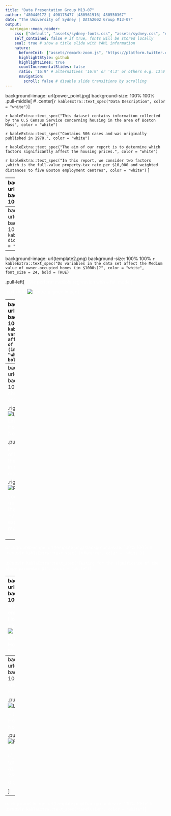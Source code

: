 ---
title: "Data Presentation Group M13-07"
author: "480440172 | 490175477 |480561916| 480550367"
date: "The University of Sydney | DATA2002 Group M13-07"
output:
  xaringan::moon_reader:
    css: ["default", "assets/sydney-fonts.css", "assets/sydney.css", "extra.css", "styles.css"]
    self_contained: false # if true, fonts will be stored locally
    seal: true # show a title slide with YAML information
    nature:
      beforeInit: ["assets/remark-zoom.js", "https://platform.twitter.com/widgets.js"]
      highlightStyle: github
      highlightLines: true
      countIncrementalSlides: false
      ratio: '16:9' # alternatives '16:9' or '4:3' or others e.g. 13:9
      navigation:
        scroll: false # disable slide transitions by scrolling
---
background-image: url(power_point.jpg)
background-size: 100% 100%
.pull-middle[
# .center[`r kableExtra::text_spec("Data Description", color = "white")`]



`r kableExtra::text_spec("This dataset contains information collected by the U.S Census Service concerning housing in the area of Boston Mass", color = "white")`


`r kableExtra::text_spec("Contains 506 cases and was originally published in 1978.", color = "white")`


`r kableExtra::text_spec("The aim of our report is to determine which factors significantly affect the housing prices.", color = "white")`


`r kableExtra::text_spec("In this report, we consider two factors ,which is the full-value property-tax rate per $10,000 and weighted distances to five Boston employment centres", color = "white")`
]


---
background-image: url(power_point.jpg)
background-size: 100% 100%


# .center[`r kableExtra::text_spec("Data Variables", color = "white")`]
<font size="4",font color = "white">This dataset has 14 variables;</font><br/>

.pull-left[

<font size="3",font color = "white">1) CRIM: the per capita crime rate by town.</font><br />

<font size="3",font color = "white">2) ZN: the proportion of residential land zoned for lots over 25,000 sq.ft.</font><br />

<font size="3",font color = "white">3) INDUS: the proportion of non-retail business acres  per town</font><br />

<font size="3",font color = "white">4) CHAS: Charles River dummy variable( 1 if tract bounds river; 0 otherwise)</font><br />

<font size="3",font color = "white">5) NOX: Nitric oxides concentration (PP10M)</font><br />

<font size="3",font color = "white">6) RM: Average number of rooms per dwelling</font><br />

<font size="3",font color = "white">7) AGE: Proportion of owner-occupied units built prior to 1940</font><br />

]

.pull-right[

<font size="3",font color = "white">8) DIS: Weighted distances to five Boston employment centres</font><br />

<font size="3",font color = "white">9) RAD: Index of accessibility of radial highways</font><br />

<font size="3",font color = "white">10) TAX: Full value property tax rate per $10,000</font><br />

<font size="3",font color = "white">11) PTRATIO: Pupil- teacher ratio by town</font><br />

<font size="3",font color = "white">12) B: 1000(Bk - 0.63)^2 where Bk is the proportion of blacks by town</font><br />

<font size="3",font color = "white">13) LSTAT: % lower status of the population</font><br />

<font size="3",font color = "white">14) MEDV: Medium value of owner-occupied homes in $1000's</font><br />
]

---
background-image: url(power_point.jpg)
background-size: 100% 100%
# .center[`r kableExtra::text_spec("What did we investigate?", color = "white")`]

---
background-image: url(template2.png)
background-size: 100% 100%
`r kableExtra::text_spec("Do variables in the data set affect the Medium value of owner-occupied homes (in $1000s)?", color = "white", font_size = 24, bold = TRUE)`

.pull-left[
<font color = "white">1.We perform mutliple regression with a full model
]

.pull-right[![centre-aligned image](full_model.PNG)]


---
background-image: url(template2.png)
background-size: 100% 100%
`r kableExtra::text_spec("Do variables in the data set affect the Medium value of owner-occupied homes (in $1000s)?", color = "white", font_size = 24, bold = TRUE)`

.pull-left[
<font color = "white"> 2.To drop insignificant variables, we use the AIC starting from the full model
.right[![Left-aligned image](dropped_model.PNG)]
]

.pull-right[
<font color = "white"> 3.Write down the fitted model selected in the step-wise procedure


$\widehat{MEDV} = 36.341 - 0.108\times\text{CRIM} + 0.045\times\text{ZN}$




$+ 2.718\times\text{CHAS} - 17.376\times\text{NOX} + 3.801\times\text{RM}$



$- 1.492\times\text{DIS} - 0.0118\times\text{TAX} - 0.012\times\text{PTRATIO}$



$+ 0.009\times\text{B} -  0.522\times\text{LSTAT}$
]

---
background-image: url(template2_empty.png)
background-size: 100% 100%
.pull-left[
<font color = "white"> 4.We check our linear model assumptions

.right[![Left-aligned image](assumptions.PNG)]
<font color = "white"> - Linearity
<font color = "white"> - Homoskedasticity
<font color = "white"> - Normality
]

.pull-right[
<font color = "white"> 5.What proportion of the variability of MEDV is explained by the explanatory variables in the step-wise selected model?

.right[![Right-aligned image](explained.PNG)]

<font color = "white"> Looking at the R2 value (multiple R-squared) from the summary output, ~74% of the variability is explained by the regression on the variables
]

---
background-image: url(template.png)
background-size: 100% 100%
# .center[`r kableExtra::text_spec("Inference", color = "white")`]

.center[`r kableExtra::text_spec("Testing for the significance of the slope parameter β1", color = "white")`]

---
background-image: url(template_empty.png)
background-size: 100% 100%
<font color = "white"> Weighted distances to five Boston employment centres vs House pricing
.pull-left[
.right[![Left-aligned image](inference_dis.PNG)]
<font color = "white"> - Linearity
<font color = "white"> - Homoskedasticity
<font color = "white"> - Normality
]

.pull-right[
.right[![Right-aligned image](inference_dis_graph.PNG)]
<font color = "white">Inference: 
<font color = "white"> $H_0\colon\ \beta_1 = 0$ vs $H_1\colon\ \beta_1 \neq 0$
<font color = "white"> $t_0 = \dfrac{1.0916}{0.1884} = 5.79$
<font color = "white"> $2P(t_{504 }\ge 5.79) < 0.0001 (1.206612e-08)$
]

---
background-image: url(template_empty.png)
background-size: 100% 100%
<font color = "white"> The per capita crime rate by town vs House Pricing

.pull-left[
.right[![Left-aligned image](inference_crim.PNG)]

<font color = "white"> - Linearity
<font color = "white"> - Homoskedasticity
<font color = "white"> - Normality
]

.pull-right[
.right[![Right-aligned image](inference_crim_graph.PNG)]
<font color = "white">Inference:
<font color = "white"> $H_0\colon\ \beta_1 = 0$ vs $H_1\colon\ \beta_1 \neq 0$
<font color = "white"> $t_0 = \dfrac{-0.41519}{0.043890} = -9.4597$
<font color = "white"> $2P(t_{109}\ge -9.4597) < 0.0001 (1.173987e-19)$

]

---
background-image: url(template.png)
background-size: 100% 100%
# .center[`r kableExtra::text_spec("Conclusion", color = "white")`]

